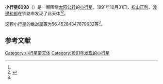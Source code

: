 {{Infobox planet
| bgcolour = #FFFFC0
| name = 6098 Mutojunkyu
| symbol = 
| image = 
| caption = 
| discovery = yes
| discovery_ref = 
| discoverer = [[松山正則|松山正則]]、[[渡邊和郎|渡邊和郎]]
| discovery_site = [[钏路市|钏路市]] 
| discovered = 1991年10月31日
| designations = yes
| mp_name = 
| named_after = 
| alt_names = 1991 UW3/ 1951 SS / 1979 BM2 / 1981 SQ7 / 1981 WL5
| mp_category = [[主带小行星|主带小行星]]
| orbit_ref = <ref name="a">[http://ssd.jpl.nasa.gov/sbdb.cgi?sstr=6098 6098 Mutojunkyu] {{Wayback|url=http://ssd.jpl.nasa.gov/sbdb.cgi?sstr=6098 |date=20200820204311 }}，小行星數據庫瀏覽器（JPL Small-Body Database Browser）－[[美国国家航空航天局|美国国家航空航天局]]喷气推进实验室</ref>
| epoch = 2456400.5 (2013年4月18日更新)
| aphelion = {{convert|2.749294147522158|AU|km|3|abbr=on|lk=out}}
| perihelion = {{convert|1.70207659662092|AU|km|3|abbr=on}}
| semimajor = {{convert|2.225685372071539|AU|km|3|abbr=on}}
| eccentricity = 0.23525732
| period = 1212.813672 [[日|日]]<br />3.32[[儒略年|儒略年]]
| avg_speed = 
| inclination = 4.973350728875221
| asc_node = 313.6185206021718
| mean_anomaly = 
| arg_peri = 56.45284347879632
| satellites = 
| physical_characteristics = yes
| dimensions = 
| mass = 
| density = 
| surface_grav = 
| escape_velocity = 
| sidereal_day = 
| axial_tilt = 
| pole_ecliptic_lat = 
| pole_ecliptic_lon = 
| albedo = 
| temperatures= 
| temp_name1 = 
| mean_temp_1 = 
| max_temp_1 = 
| temp_name2 = 
| max_temp_2 = 
| spectral_type = 
| abs_magnitude = 56.45284347879632
}}

'''小行星6098'''（{{lang-en|6098 Mutojunkyu}}）是一颗围绕[[太阳|太阳]][[公转|公转]]的[[小行星|小行星]]。1991年10月31日，[[松山正則|松山正則]]、[[渡邊和郎|渡邊和郎]]在钏路市发现了此天体<ref name="a" /><ref>{{cite news|title=小行星列表|url=http://cfa-www.harvard.edu/iau/lists/NumberedMPs.txt|accessdate=2013-07-08|newspaper=哈佛大学|archive-date=2008-05-17|archive-url=https://web.archive.org/web/20080517010638/http://cfa-www.harvard.edu/iau/lists/NumberedMPs.txt|dead-url=no}}</ref>。

这颗小行星的[[绝对星等|绝对星等]]为56.45284347879632等<ref name="a" />。

==参考文献==
{{reflist}}
{{Minor Planet Number|[[小行星6097|小行星6097]]|[[小行星6099|小行星6099]]}}

{{小天体}}

[[Category:小行星带天体|Category:小行星带天体]]
[[Category:1991年发现的小行星|Category:1991年发现的小行星]]


{{asteroid-stub}}